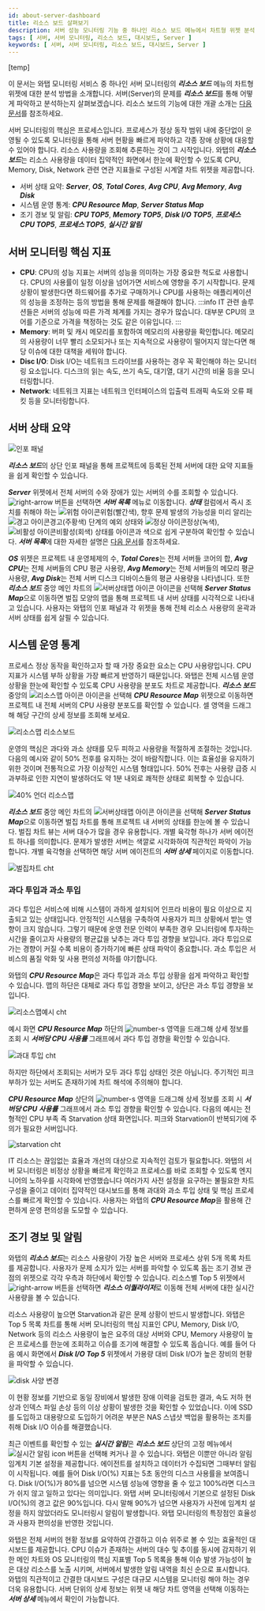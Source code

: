 ```yaml
---
id: about-server-dashboard
title: 리소스 보드 살펴보기
description: 서버 성능 모니터링 기능 중 하나인 리소스 보드 메뉴에서 차트형 위젯 분석 방법을 소개합니다. 
tags: [ 서버, 서버 모니터링, 리소스 보드, 대시보드, Server ]
keywords: [ 서버, 서버 모니터링, 리소스 보드, 대시보드, Server ]
---
```


[temp]

이 문서는 와탭 모니터링 서비스 중 하나인 서버 모니터링의 ***리소스 보드*** 메뉴의 차트형 위젯에 대한 분석 방법을 소개합니다. 서버(Server)의 문제를 ***리소스 보드***를 통해 어떻게 파악하고 분석하는지 살펴보겠습니다. 리소스 보드의 기능에 대한 개괄 소개는 [다음 문서](../server/resourceboard)를 참조하세요.

서버 모니터링의 핵심은 프로세스입니다. 프로세스가 정상 동작 범위 내에 중단없이 운영될 수 있도록 모니터링을 통해 서버 현황을 빠르게 파악하고 각종 장애 상황에 대응할 수 있어야 합니다. 리소스 사용량을 조회해 추론하는 것이 그 시작입니다. 와탭의 ***리소스 보드***는 리소스 사용량을 데이터 집약적인 화면에서 한눈에 확인할 수 있도록 CPU, Memory, Disk, Network 관련 연관 지표들로 구성된 시계열 차트 위젯을 제공합니다.
<!-- 
CPU와 Memory 최대 점유율 기준으로 상위 5개의 프로세스 목록을 제공합니다.  
-->
<!-- 
* 서버 요약 지표: ***Server***, ***OS***, ***Total Cores***, ***Avg CPU***, ***Avg Memory***, ***Avg Disk***
* CPU 사용량 분포도: ***CPU Resource Map***
* 리소스 사용량 Top 5: ***CPU TOP5***, ***Memory TOP5***, ***Disk I/O TOP5***, ***프로세스 CPU TOP5***, ***프로세스 TOP5***
-->
<!-- 

1.위젯 요약 주제 나누기 
- 서버 모니터링 지표 소개는 필요함
- cpu 리소스 맵 활용 안내가 메인
-->

* 서버 상태 요약: ***Server***, ***OS***, ***Total Cores***, ***Avg CPU***, ***Avg Memory***, ***Avg Disk***
* 시스템 운영 통계: ***CPU Resource Map***, ***Server Status Map***
* 조기 경보 및 알림: ***CPU TOP5***, ***Memory TOP5***, ***Disk I/O TOP5***, ***프로세스 CPU TOP5***, ***프로세스 TOP5***, ***실시간 알림***

## 서버 모니터링 핵심 지표

* **CPU**: CPU의 성능 지표는 서버의 성능을 의미하는 가장 중요한 척도로 사용합니다. CPU의 사용률이 일정 이상을 넘어가면 서비스에 영향을 주기 시작합니다. 문제 상황이 발생한다면 하드웨어를 추가로 구매하거나 CPU를 사용하는 애플리케이션의 성능을 조정하는 등의 방법을 통해 문제를 해결해야 합니다.
:::info
IT 관련 솔루션들은 서버의 성능에 따른 가격 체계를 가지는 경우가 많습니다. 대부분 CPU의 코어를 기준으로 가격을 책정하는 것도 같은 이유입니다. 
:::
* **Memory**: 버퍼 및 캐시 메모리를 포함하여 메모리의 사용량을 확인합니다. 메모리의 사용량이 너무 빨리 소모되거나 또는 지속적으로 사용량이 떨어지지 않는다면 해당 이슈에 대한 대책을 세워야 합니다.
* **Disc I/O**: Disk I/O는 네트워크 드라이브를 사용하는 경우 꼭 확인해야 하는 모니터링 요소입니다. 디스크의 읽는 속도, 쓰기 속도, 대기열, 대기 시간의 비율 등을 모니터링합니다.
* **Network**: 네트워크 지표는 네트워크 인터페이스의 입출력 트래픽 속도와 오류 패킷 등을 모니터링합니다.

## 서버 상태 요약

![인포 패널](/img/resourceboard-info.png)

***리소스 보드***의 상단 인포 패널을 통해 프로젝트에 등록된 전체 서버에 대한 요약 지표들을 쉽게 확인할 수 있습니다. 

***Server*** 위젯에서 전체 서버의 수와 장애가 있는 서버의 수를 조회할 수 있습니다. ![right-arrow](/img/right-arrow.svg) 버튼을 선택하면 ***서버 목록*** 메뉴로 이동합니다. ***상태*** 컬럼에서 즉시 조치를 취해야 하는 ![위험 아이콘](/img/ic-warning-critical.svg)<span class='vslow'>위험</span>(<span class='vslow'>빨간색</span>), 향후 문제 발생의 가능성을 미리 알리는 ![경고 아이콘](/img/ic-warning-org.svg)<span class='slow'>경고</span>(<span class='slow'>주황색</span>) 단계의 예외 상태와 ![정상 아이콘](/img/ic-check-circle-filled.svg)<span class='snormal'>정상</span>(<span class='snormal'>녹색</span>), ![비활성 아이콘](/img/ico-disable-agent.svg)<span class='k8s-normal'>비활성</span>(<span class='k8s-normal'>회색</span>) 상태를 아이콘과 색으로 쉽게 구분하여 확인할 수 있습니다. ***서버 목록***에 대한 자세한 설명은 [다음 문서](../server/server-list)를 참조하세요.

***OS*** 위젯은 프로젝트 내 운영체제의 수, ***Total Cores***는 전체 서버들 코어의 합, ***Avg CPU***는 전체 서버들의 CPU 평균 사용량, ***Avg Memory***는 전체 서버들의 메모리 평균 사용량, ***Avg Disk***는 전체 서버 디스크 디바이스들의 평균 사용량을 나타냅니다. 또한 ***리소스 보드*** 중앙 메인 차트의 ![서버상태맵 아이콘](/img/dashboard-honeycomb.svg) 아이콘을 선택해 ***Server Status Map***으로 이동하면 벌집 모양의 맵을 통해 프로젝트 내 서버 상태를 시각적으로 나타내고 있습니다. 사용자는 와탭의 인포 패널과 각 위젯을 통해 전체 리소스 사용량의 윤곽과 서버 상태를 쉽게 살필 수 있습니다. 

<!-- 한 예로 위의 예시 화면 속 평균 CPU 사용량은 4%로 리소스 과다 투입 상태라는 것을 알 수 있습니다. 사용자는 와탭 인포 패널의 위젯을 통해 전체 리소스 사용량의 윤곽을 빠르게 살필 수 있습니다. -->

## 시스템 운영 통계

프로세스 정상 동작을 확인하고자 할 때 가장 중요한 요소는 CPU 사용량입니다. CPU 지표가 시스템 부하 상황을 가장 빠르게 반영하기 때문입니다. 와탭은 전체 시스템 운영 상황을 한눈에 확인할 수 있도록 CPU 사용량을 분포도 차트로 제공합니다. ***리소스 보드*** 중앙의 ![리소스맵 아이콘](/img/dashboard-hitmap.svg) 아이콘을 선택해 ***CPU Resource Map*** 위젯으로 이동하면 프로젝트 내 전체 서버의 CPU 사용량 분포도를 확인할 수 있습니다. 셀 영역을 드래그해 해당 구간의 상세 정보를 조회해 보세요.

![리소스맵 리소스보드](/img/resourceboard-resourcemap.png)

운영의 핵심은 과다와 과소 상태를 모두 피하고 사용량을 적절하게 조절하는 것입니다. 다음의 예시와 같이 50% 전후를 유지하는 것이 바람직합니다. 이는 효율성을 유지하기 위한 것이며 전통적으로 가장 이상적인 시스템 형태입니다. 50% 전후는 사용량 급증 시 과부하로 인한 지연이 발생하더도 약 1분 내외로 쾌적한 상태로 회복할 수 있습니다.

![40% 언더 리소스맵](https://www.whatap.io/ko/blog/1/img/image_02.webp)

***리소스 보드*** 중앙 메인 차트의 ![서버상태맵 아이콘](/img/dashboard-honeycomb.svg) 아이콘을 선택해 ***Server Status Map***으로 이동하면 벌집 차트를 통해 프로젝트 내 서버의 상태를 한눈에 볼 수 있습니다. 벌집 차트 뷰는 서버 대수가 많을 경우 유용합니다. 개별 육각형 하나가 서버 에이전트 하나를 의미합니다. 문제가 발생한 서버는 색깔로 시각화하여 직관적인 파악이 가능합니다. 개별 육각형을 선택하면 해당 서버 에이전트의 ***서버 상세*** 페이지로 이동합니다.

![벌집차트 cht](/img/honeycomb-view.png)

### 과다 투입과 과소 투입

과다 투입은 서비스에 비해 시스템이 과하게 설치되어 인프라 비용이 필요 이상으로 지출되고 있는 상태입니다. 안정적인 시스템을 구축하여 사용자가 피크 상황에서 받는 영향이 크지 않습니다. 그렇기 때문에 운영 전문 인력이 부족한 경우 모니터링에 투자하는 시간을 줄이고자 사용량의 평균값을 낮추는 과다 투입 경향을 보입니다. 과다 투입으로 가는 경향이 커질 수록 비용이 증가하기에 빠른 상태 파악이 중요합니다. 과소 투입은 서비스의 품질 악화 및 사용 편의성 저하를 야기합니다. 

와탭의 ***CPU Resource Map***은 과다 투입과 과소 투입 상황을 쉽게 파악하고 확인할 수 있습니다. 맵의 하단은 대체로 과다 투입 경향을 보이고, 상단은 과소 투입 경향을 보입니다. 

![리소스맵예시 cht](/img/temp-resourcemap.png)

예시 화면 ***CPU Resource Map*** 하단의 ![number-s](/img/number-01.png) 영역을 드래그해 상세 정보를 조회 시 ***서버당 CPU 사용률*** 그래프에서 과다 투입 경향을 확인할 수 있습니다.

![과대 투입 cht](/img/cpu-usage.png)

하지만 하단에서 조회되는 서버가 모두 과다 투입 상태인 것은 아닙니다. 주기적인 피크 부하가 있는 서버도 존재하기에 차트 해석에 주의해야 합니다.
<!-- 주기적인 피크 부하 상세 페이지 -->

***CPU Resource Map*** 상단의 ![number-s](/img/number-02.png) 영역을 드래그해 상세 정보를 조회 시 ***서버당 CPU 사용률*** 그래프에서 과소 투입 경향을 확인할 수 있습니다. 다음의 예시는 전형적인 CPU 부족 즉 Starvation 상태 화면입니다. 피크와 Starvation이 반복되기에 주의가 필요한 서버입니다.

![starvation cht](/img/cpu-usage-starvation.png)

IT 리소스는 끊임없는 효율과 개선의 대상으로 지속적인 검토가 필요합니다. 와탭의 서버 모니터링은 비정상 상황을 빠르게 확인하고 프로세스를 바로 조회할 수 있도록 엔지니어의 노하우를 시각화에 반영했습니다 여러가지 사전 설정을 요구하는 불필요한 차트 구성을 줄이고 데이터 집약적인 대시보드를 통해 과대와 과소 투입 상태 및 핵심 프로세스를 빠르게 확인할 수 있습니다. 사용자는 와탭의 ***CPU Resource Map***을 활용해 간편하게 운영 편의성을 도모할 수 있습니다. 

<!-- 

### 과다 투입

안정적인 시스템을 구축하였으나 서비스에 비해 시스템이 과하게 설치되어 인프라 비용이 필요 이상으로 지출되고 있는 상태입니다. 

### 과소 투입

서비스의 품질 악화 및 사용 편의성이 저하된 상태입니다.

* 50% 전후형:
* 클라우드형:

-->

<!-- 

~IT 자원은 끊임없는 효율과 개선의 대상입니다. 사용자는 CPU 리소스맵을 통해 과대 투입과 과소 투입 상태를 지속적으로 확인할 수 있습니다.
와탭의 리소스맵을 통해 사용자는 지속적으로 확인해야 하는 리소스 과대 투입과 과소 투입 상태를 편리하게 

시스템 운영률 통계
안정적인 시스템을 구축하였으나 서비스에 비해 시스템이 과하게 설치되어 인프라 비용이 필요 이상으로 지출되고 있는 상태입니다. 다음 예시는 5% 이하의 CPU 사용량을 보이는 과다 투입형 시스템입니다.
![과다투입](https://www.whatap.io/ko/blog/1/img/image_01.webp)

과다 투입은 안정적인 시스템을 구축하였으나 서비스에 비해 시스템이 과하게 설치되어 인프라 비용이 필요 이상으로 지출되고 있는 상태입니다. 과소 투입은 서비스의 품질 악화 및 사용 편의성이 저하된 상태입니다.

과다 투입의 경우 인프라 비용이 필요 이상으로 지출되고 있는 상태입니다.
해당 서비스 가치 대비 필요 이상으로 
과다 투입의 경우 인프라 비용이 필요 이상으로 지출되고 있는 상태이고, 과소 투입의 경우 서비스 품질 악화와 편의성 저하 상태를 의미합니다.
네트워크에서 발생하는 문제는 찾기도 어렵고 시간이 지나서는 증명하기 힘들 수도 있습니다.
-->

<!-- 
Transaction Per Second는 초당 트랜잭션을 처리한 양을 의미합니다. 
TPS의 최대값을 알기 어렵지만 CPU의 최대 수치는 100%입니다. 그러나 CPU의 사용률이 100%이거나 100%에 근접했더하더라도 CPU 사용률만으로는 리소스가 부족한지를 판단하기 어렵습니다. 서비스의 로직에 문제가 있어 CPU 사용률이 높아질 수도 있기 때문입니다. 그래서 위 3개의 그래프를 직관적으로 파악하고 비교해서 판단하는 것이 중요합니다.

TPS는 성능의 기준입니다. 즉 최대 TPS는 시스템의 최대 성능을 의미합니다. 최적의 튜닝은 최대 TPS 값을 늘리는 것입니다.

응답시간은 사용자 수가 늘어남에 따라 비례하여 증가하기 때문에 튜닝의 지표로 삼기는 어렵습니다. 다만 응답시간이 완만한 그래프가 되도록 하는 것이 중요합니다. 최대 TPS를 늘리려면 응답시간에 대한 그래프를 완만하게 만들어야 합니다. 그래서 튜닝의 대상은 응답시간입니다. 개별 URL, 즉 트랜잭션의 응답시간을 파악하고 분석하는 것이 필요합니다. 히트맵을 이용하면 트랜잭션의 응답시간을 분석하고 느려지는 구간을 찾아 원인을 파악할 수 있습니다.
-->


## 조기 경보 및 알림

와탭의 ***리소스 보드***는 리소스 사용량이 가장 높은 서버와 프로세스 상위 5개 목록 차트를 제공합니다. 사용자가 문제 소지가 있는 서버를 파악할 수 있도록 돕는 조기 경보 관점의 위젯으로 각각 우측과 하단에서 확인할 수 있습니다. 리소스별 Top 5 위젯에서 ![right-arrow](/img/right-arrow.svg) 버튼을 선택하면 ***리소스 이퀄라이저***로 이동해 전체 서버에 대한 실시간 사용량을 볼 수 있습니다. 

리소스 사용량이 높으면 Starvation과 같은 문제 상황이 반드시 발생합니다. 와탭은 Top 5 목록 차트를 통해 서버 모니터링의 핵심 지표인 CPU, Memory, Disk I/O, Network 등의 리소스 사용량이 높은 요주의 대상 서버와 CPU, Memory 사용량이 높은 프로세스를 한눈에 조회하고 이슈를 조기에 해결할 수 있도록 돕습니다. 예를 들어 다음 예시 화면에서 ***Disk I/O Top 5*** 위젯에서 가용량 대비 Disk I/O가 높은 장비의 현황을 파악할 수 있습니다.

![disk 사양 변경](https://www.whatap.io/ko/blog/42/img/blog42_3.webp)

이 현황 정보를 기반으로 동일 장비에서 발생한 장애 이력을 검토한 결과, 속도 저하 현상과 인덱스 파일 손상 등의 이상 상황이 발생한 것을 확인할 수 있었습니다. 이에 SSD를 도입하고 대용량으로 도입하기 어려운 부분은 NAS 스냅샷 백업을 활용하는 조치를 취해 Disk I/O 이슈를 해결했습니다.

최근 이벤트를 확인할 수 있는 ***실시간 알림***은 ***리소스 보드*** 상단의 고정 메뉴에서 ![실시간 알림 icon](/img/ico-noti.svg) 버튼을 선택해 켜거나 끌 수 있습니다. 와탭은 이뿐만 아니라 알림 임계치 기본 설정을 제공합니다. 에이전트를 설치하고 데이터가 수집되면 그때부터 알림이 시작됩니다. 예를 들어 Disk I/O(%) 지표는 5초 동안의 디스크 사용률을 보여줍니다. Disk I/O(%)가 80%를 넘으면 시스템 성능에 영향을 줄 수 있고 100%라면 디스크가 쉬지 않고 일하고 있다는 의미입니다. 와탭 서버 모니터링에서 기본으로 설정된 Disk I/O(%)의 경고 값은 90%입니다. 다시 말해 90%가 넘으면 사용자가 사전에 임계치 설정을 하지 않았더라도 모니터링시 알림이 발생합니다. 와탭 모니터링의 특장점인 효율성과 사용자 편의성을 반영한 것입니다.

와탭은 전체 서버의 현황 정보를 요약하여 간결하고 이슈 위주로 볼 수 있는 효율적인 대시보드를 제공합니다. CPU 이슈가 존재하는 서버의 대수 및 추이를 동시에 감지하기 위한 메인 차트와 OS 모니터링의 핵심 지표별 Top 5 목록을 통해 이슈 발생 가능성이 높은 대상 리소스를 노출 시키며, 서버에서 발생한 알림 내역을 최신 순으로 표시합니다. 와탭의 직관적이고 간결한 대시보드 구성은 대규모 시스템을 모니터링 해야 하는 경우 더욱 유용합니다. 서버 단위의 상세 정보는 위젯 내 해당 차트 영역을 선택해 이동하는 ***서버 상세*** 메뉴에서 확인이 가능합니다.
